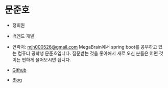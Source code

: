 # 문준호

- 정회원
- 백엔드 개발
- 연락처: mjh000526@gmail.com
MegaBrain에서 spring boot를 공부하고 있는 컴퓨터 공학생 문준호입니다. 질문받는 것을 좋아해서 새로 오신 분들은 어떤 것이든 편하게 물어보시면 됩니다.


- [Github](https://github.com/mjh000526)
- [Blog](https://dev-moon00.tistory.com/)
